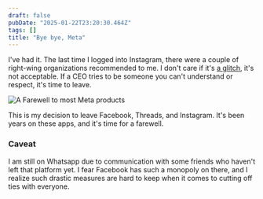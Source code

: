 ```yaml
---
draft: false
pubDate: "2025-01-22T23:20:30.464Z"
tags: []
title: "Bye bye, Meta"
---
```


I've had it. The last time I logged into Instagram, there were a couple of right-wing organizations recommended to me. I don't care if it's [a glitch](https://www.bbc.com/news/articles/c4g32yxpdz0o), it's not acceptable. If a CEO tries to be someone you can't understand or respect, it's time to leave.


<LinkPreview
  url="https://www.bbc.com/news/articles/c4g32yxpdz0o"
  title="Instagram hides search results for 'Democrats'"
  image="https://ichef.bbci.co.uk/news/1024/branded_news/ec0a/live/645e61b0-d7ee-11ef-b4b9-cb08e2f4af3d.jpg"
  description="Meta says it is working quickly to resolve the problem, which has prompted accusations of bias on social media."
  size="sm"
/>

![A Farewell to most Meta products](../../images/meta-bye.png)

This is my decision to leave Facebook, Threads, and Instagram. It's been years on these apps, and it's time for a farewell.

### Caveat

I am still on Whatsapp due to communication with some friends who haven't left that platform yet. I fear Facebook has such a monopoly on there, and I realize such drastic measures are hard to keep when it comes to cutting off ties with everyone.
